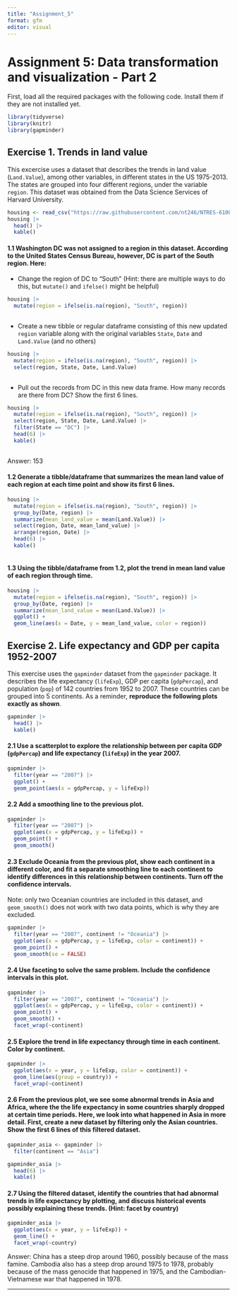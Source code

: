 ```yaml
---
title: "Assignment_5"
format: gfm
editor: visual
---
```


# Assignment 5: Data transformation and visualization - Part 2

First, load all the required packages with the following code. Install them if they are not installed yet.

```r
library(tidyverse)
library(knitr)
library(gapminder)
```

## Exercise 1. Trends in land value

This excercise uses a dataset that describes the trends in land value (`Land.Value`), among other variables, in different states in the US 1975-2013. The states are grouped into four different regions, under the variable `region`. This dataset was obtained from the Data Science Services of Harvard University.

```r

housing <- read_csv("https://raw.githubusercontent.com/nt246/NTRES-6100-data-science/master/datasets/landdata_states.csv")
housing |> 
  head() |> 
  kable() 

```

#### 1.1 Washington DC was not assigned to a region in this dataset. According to the United States Census Bureau, however, DC is part of the South region. Here:

-   Change the region of DC to “South” (Hint: there are multiple ways to do this, but `mutate()` and `ifelse()` might be helpful)

```r

housing |> 
  mutate(region = ifelse(is.na(region), "South", region))
  
```

-   Create a new tibble or regular dataframe consisting of this new updated `region` variable along with the original variables `State`, `Date` and `Land.Value` (and no others)

```r

housing |> 
  mutate(region = ifelse(is.na(region), "South", region)) |> 
  select(region, State, Date, Land.Value)
  
```

-   Pull out the records from DC in this new data frame. How many records are there from DC? Show the first 6 lines.

```r

housing |> 
  mutate(region = ifelse(is.na(region), "South", region)) |> 
  select(region, State, Date, Land.Value) |> 
  filter(State == "DC") |> 
  head(6) |> 
  kable()
  
```

Answer: 153

#### 1.2 Generate a tibble/dataframe that summarizes the mean land value of each region at each time point and show its first 6 lines.

```r

housing |>
  mutate(region = ifelse(is.na(region), "South", region)) |> 
  group_by(Date, region) |> 
  summarize(mean_land_value = mean(Land.Value)) |> 
  select(region, Date, mean_land_value) |> 
  arrange(region, Date) |> 
  head(6) |> 
  kable()
  
```

#### 1.3 Using the tibble/dataframe from 1.2, plot the trend in mean land value of each region through time.

```r

housing |>
  mutate(region = ifelse(is.na(region), "South", region)) |> 
  group_by(Date, region) |> 
  summarize(mean_land_value = mean(Land.Value)) |> 
  ggplot() + 
  geom_line(aes(x = Date, y = mean_land_value, color = region))

```

## Exercise 2. Life expectancy and GDP per capita 1952-2007

This exercise uses the `gapminder` dataset from the `gapminder` package. It describes the life expectancy (`lifeExp`), GDP per capita (`gdpPercap`), and population (`pop`) of 142 countries from 1952 to 2007. These countries can be grouped into 5 continents. As a reminder, **reproduce the following plots exactly as shown**.

```r
gapminder |> 
  head() |> 
  kable()
```

#### 2.1 Use a scatterplot to explore the relationship between per capita GDP (`gdpPercap`) and life expectancy (`lifeExp`) in the year 2007.

```r

gapminder |> 
  filter(year == "2007") |> 
  ggplot() +
  geom_point(aes(x = gdpPercap, y = lifeExp))

```

#### 2.2 Add a smoothing line to the previous plot.

```r

gapminder |> 
  filter(year == "2007") |> 
  ggplot(aes(x = gdpPercap, y = lifeExp)) +
  geom_point() +
  geom_smooth()

```

#### 2.3 Exclude Oceania from the previous plot, show each continent in a different color, and fit a separate smoothing line to each continent to identify differences in this relationship between continents. Turn off the confidence intervals.

Note: only two Oceanian countries are included in this dataset, and `geom_smooth()` does not work with two data points, which is why they are excluded.

```r

gapminder |> 
  filter(year == "2007", continent != "Oceania") |> 
  ggplot(aes(x = gdpPercap, y = lifeExp, color = continent)) +
  geom_point() +
  geom_smooth(se = FALSE)

```

#### 2.4 Use faceting to solve the same problem. Include the confidence intervals in this plot.

```r

gapminder |> 
  filter(year == "2007", continent != "Oceania") |> 
  ggplot(aes(x = gdpPercap, y = lifeExp, color = continent)) +
  geom_point() +
  geom_smooth() + 
  facet_wrap(~continent)

```

#### 2.5 Explore the trend in life expectancy through time in each continent. Color by continent.

```r

gapminder |> 
  ggplot(aes(x = year, y = lifeExp, color = continent)) +
  geom_line(aes(group = country)) +
  facet_wrap(~continent)

```

#### 2.6 From the previous plot, we see some abnormal trends in Asia and Africa, where the the life expectancy in some countries sharply dropped at certain time periods. Here, we look into what happened in Asia in more detail. First, create a new dataset by filtering only the Asian countries. Show the first 6 lines of this filtered dataset.

```r

gapminder_asia <- gapminder |> 
  filter(continent == "Asia")

gapminder_asia |> 
  head(6) |> 
  kable()

```

#### 2.7 Using the filtered dataset, identify the countries that had abnormal trends in life expectancy **by plotting**, and discuss historical events possibly explaining these trends. (Hint: facet by country)

```r

gapminder_asia |> 
  ggplot(aes(x = year, y = lifeExp)) + 
  geom_line() + 
  facet_wrap(~country)

```

Answer: China has a steep drop around 1960, possibly because of the mass famine. Cambodia also has a steep drop around 1975 to 1978, probably because of the mass genocide that happened in 1975, and the Cambodian-Vietnamese war that happened in 1978.

------------------------------------------------------------------------
